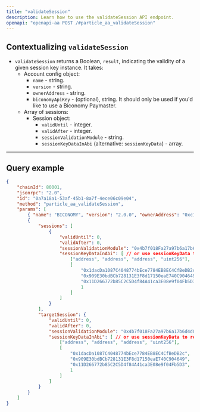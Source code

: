 ```yaml
---
title: "validateSession"
description: Learn how to use the validateSession API endpoint.
openapi: "openapi-aa POST /#particle_aa_validateSession"
---
```


## Contextualizing `validateSession`

- `validateSession` returns a Boolean, `result`, indicating the validity of a given session key instance. It takes:
  - Account config object:
    - `name` - string.
    - `version` - string.
    - `ownerAddress` - string.
    - `biconomyApiKey` - (optional), string. It should only be used if you'd like to use a Biconomy Paymaster.
  - Array of sessions:
    - Session object:
      - `validUntil` - integer.
      - `validAfter` - integer.
      - `sessionValidationModule` - string.
      - `sessionKeyDataInAbi` (alternative: `sessionKeyData`) - array.

***

## Query example

```json JSON
{
    "chainId": 80001,
    "jsonrpc": "2.0",
    "id": "0a7a18a1-53af-45b1-8a7f-4ece06c09e04",
    "method": "particle_aa_validateSession",
    "params": [
        { "name": "BICONOMY", "version": "2.0.0", "ownerAddress": "0xc19dd1f3e212b39a30036EF3DE3F83dEf5a66E41" },
        {
            "sessions": [
                {
                    "validUntil": 0,
                    "validAfter": 0,
                    "sessionValidationModule": "0x4b7f018Fa27a97b6a17b6d4d8Cb3c0e2D9340133",
                    "sessionKeyDataInAbi": [ // or use sessionKeyData to replace
                        ["address", "address", "address", "uint256"],
                        [
                            "0x1dacDa1087C4048774bEce7784EB8EC4CfBeDB2c",
                            "0x909E30bdBCb728131E3F8d17150eaE740C904649",
                            "0x11D266772b85C2C5D4f84A41ca3E08e9f04Fb5D3",
                            1
                        ]
                    ]
                }
            ],
            "targetSession": {
                "validUntil": 0,
                "validAfter": 0,
                "sessionValidationModule": "0x4b7f018Fa27a97b6a17b6d4d8Cb3c0e2D9340133",
                "sessionKeyDataInAbi": [ // or use sessionKeyData to replace
                    ["address", "address", "address", "uint256"],
                    [
                        "0x1dacDa1087C4048774bEce7784EB8EC4CfBeDB2c",
                        "0x909E30bdBCb728131E3F8d17150eaE740C904649",
                        "0x11D266772b85C2C5D4f84A41ca3E08e9f04Fb5D3",
                        1
                    ]
                ]
            }
        }
    ]
}
```
